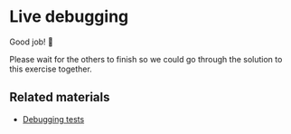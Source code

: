 # Live debugging

Good job! 👏

Please wait for the others to finish so we could go through the solution to this exercise together.

## Related materials

- [Debugging tests](https://playwright.dev/docs/debug)
